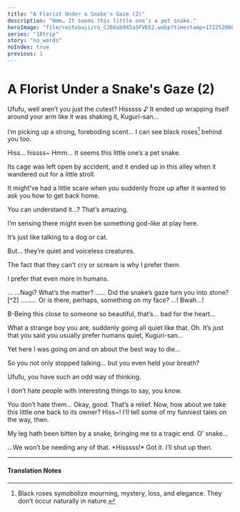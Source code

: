 ```yaml
---
title: "A Florist Under a Snake's Gaze (2)"
description: "Hmm… It seems this little one’s a pet snake."
heroImage: "file/reitoouji/ro_CJ66ab945aSFVEE2.webp?timestamp=1722520669959"
series: "18trip"
story: "no_words"
noIndex: true
previous: 1
---
```



# A Florist Under a Snake's Gaze (2)

<Divider loc="Alleyway" />

<StoryImg src="https://f005.backblazeb2.com/file/reitoouji/ro_CJ66ab945aSFVEE2.webp?timestamp=1722520669959" alt="1" />

<Bubble character="Kuguri">
Ufufu, well aren’t you just the cutest?
</Bubble>

<Bubble character="Snake" name="Snake">
Hisssss ♪
</Bubble>

<Bubble character="Nagi">
It ended up wrapping itself around your arm like it was shaking it, Kuguri-san…

I’m picking up a strong, foreboding scent… I can see black roses[^1] behind you too.
</Bubble>

<Bubble character="Snake" name="Snake">
Hiss… hissss~
</Bubble>

<Bubble character="Kuguri">
Hmm… It seems this little one’s a pet snake.

Its cage was left open by accident, and it ended up in this alley when it wandered out for a little stroll.

It might’ve had a little scare when you suddenly froze up after it wanted to ask you how to get back home.
</Bubble>

<Bubble character="Nagi">
You can understand it…? That’s amazing.

I’m sensing there might even be something god-like at play here.
</Bubble>

<Bubble character="Kuguri">
It’s just like talking to a dog or cat.

But… they’re quiet and voiceless creatures.

The fact that they can’t cry or scream is why I prefer them.

I prefer that even more in humans.
</Bubble>

<Bubble character="Nagi">
…
</Bubble>

<Bubble character="Kuguri">
…Nagi? What’s the matter?
</Bubble>

<Bubble character="Nagi">
……
</Bubble>

<Bubble character="Kuguri">
Did the snake’s gaze turn you into stone?[^2]
</Bubble>

<Bubble character="Nagi">
………
</Bubble>

<StoryImg src="https://f005.backblazeb2.com/file/reitoouji/ro_s4h66ab948ae9Y23.webp?timestamp=1722520721226" alt="2" />

<Bubble character="Kuguri">
Or is there, perhaps, something on my face?
</Bubble>

<Bubble character="Nagi">
…! Bwah…!

B-Being this close to someone so beautiful, that’s… bad for the heart…
</Bubble>

<Bubble character="Kuguri">
What a strange boy you are, suddenly going all quiet like that.
</Bubble>

<Bubble character="Nagi">
Oh. It’s just that you said you usually prefer humans quiet, Kuguri-san…

Yet here I was going on and on about the best way to die…
</Bubble>

<Bubble character="Kuguri">
So you not only stopped talking… but you even held your breath?

Ufufu, you have such an odd way of thinking.

I don’t hate people with interesting things to say, you know.
</Bubble>

<Bubble character="Nagi">
You don’t hate them… Okay, good. That’s a relief.
</Bubble>

<Bubble character="Kuguri">
Now, how about we take this little one back to its owner?
</Bubble>

<Bubble character="Snake" name="Snake">
Hiss~!
</Bubble>

<Bubble character="Nagi">
I’ll tell some of my funniest tales on the way, then.

My leg hath been bitten by a snake, bringing me to a tragic end. O’ snake…
</Bubble>

<Bubble character="Kuguri">
 …We won’t be needing any of that.
</Bubble>

<Bubble character="Snake" name="Snake">
*Hisssss!*
</Bubble>

<Bubble character="Nagi">
Got it. I’ll shut up then.
</Bubble>

***

<h4>Translation Notes</h4>

[^1]: Black roses symobolize mourning, mystery, loss, and elegance. They don’t occur naturally in nature.
[^2]: Allusion to Medusa, a figure in mythos said to have turned humans into stone upon direct eye contact.